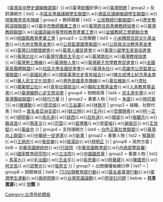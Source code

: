 <noinclude>{{noteTA
| 1 = zh-cn:台; zh-hk:台; zh-tw:臺;
}}</noinclude>{{Navbox
| name = 反高中課綱微調運動
| title = [[反高中課綱微調運動]]
| state = {{{state|collapsed}}}
| image = [[File:20150724-21-20-38-T4640x3472-00725 (19972501155).jpg|200px|抗議學生和群眾試圖佔領的教育部]]
| group1 = 背景
| list1 = [[臺灣歷史]]{{.w}}《[[臺灣高中歷史課綱微調案]]》{{.w}}臺灣[[中國統一|統]][[台灣獨立運動|獨]]紛爭{{.w}}[[臺灣問題]]
| group2 = 反對課綱方
| list2 = {{navbox subgroup
| group1 = 參與團體
| list1 = {{navbox subgroup
| group1 = 學生團體
| list1 = [[北區反課綱高校聯盟]]{{.w}}[[桃區高校聯盟]]{{.w}}[[中區反黑箱課綱學生聯盟]]{{.w}}[[南區反課綱微調學生聯盟]]{{.w}}[[捍衛教育青年陣線]]
| group2 = 教師團體
| list2 = [[公民教師行動聯盟]]{{.w}}[[歷史教師深根聯盟]]{{.w}}[[臺中市教師職業工會]]{{.w}}[[臺灣原住民基層教師協會]]{{.w}}[[臺灣教師聯盟]]{{.w}}[[全國高級中等學校教育產業工會]]{{.w}}[[全國教師工會總聯合會]]{{.w}}[[桃園縣教育產業工會]]
| group3 = 公民團體
| list3 = [[小米穗原住民文化基金會]]{{.w}}[[大地文教基金會]]{{.w}}[[公民監督國會聯盟]]{{.w}}[[公民與法治教育基金會]]{{.w}}[[臺灣228關懷總會]]{{.w}}[[臺灣人權促進會]]{{.w}}[[臺灣小留學生家長協進會]]{{.w}}[[臺灣北社]]{{.w}}[[臺灣守護民主平台]]{{.w}}[[臺灣南社]]{{.w}}[[臺灣教授協會]]{{.w}}[[臺灣勞工陣線]]{{.w}}[[臺灣樹人會]]{{.w}}[[臺灣親子共學教育促進會]]{{.w}}[[全國家長團體聯盟]]{{.w}}[[社區大學全國促進會]]{{.w}}[[臺灣永社]]{{.w}}[[高雄市公民監督公僕聯盟]]{{.w}}[[島國前進]]{{.w}}[[捍衛臺灣文史青年組合]]{{.w}}[[陳文成博士紀念基金會]]{{.w}}[[華人民主文化協會]]{{.w}}[[黑色島國青年陣線]]{{.w}}[[臺左維新]]{{.w}}[[澄社]]{{.w}}[[蘋果樹公社]]{{.w}}[[青年佔領政治]]{{.w}}[[賴和文教基金會]]{{.w}}[[人本教育基金會]]{{.w}}[[臺灣蠻野心足生態協會]]
| group4 = 相關政黨
| list4 = [[民主進步黨]]{{.w}}[[臺灣團結聯盟]]{{.w}}[[時代力量]]
}}
| group2 = 重要人物
| list2 = [[朱震 (學生)|朱震]]{{.w}}[[林冠華]][[自殺|†]]{{.w}}[[陳建勳]]{{.w}}[[廖崇倫]]{{.w}}[[王品蓁]]{{.w}}[[林致宇]]
| group3 = 組織、社群代表
| list3 = [[匿名者臺灣行動|匿名者亞洲支部]]{{.w}}[[姚立明]]{{.w}}[[王丹]]{{.w}}[[吾爾開希]]{{.w}}[[柯一正]]{{.w}}[[郝明義]]{{.w}}[[馮光遠]]{{.w}}[[妖西]]{{.w}}[[呂秋遠]]{{.w}}[[楊翠]]{{.w}}[[張鐵志]]{{.w}}[[蘇貞昌]]{{.w}}[[蔡英文]]{{.w}}[[范雲 (臺灣)|范雲]]{{.w}}[[苗博雅]]{{.w}}[[李晏榕]]{{.w}}[[謝長廷]]{{.w}}[[王世堅]]{{.w}}[[黃益中]]
}}
| group4 = 支持課綱方
| list4 = {{navbox subgroup
| group1 = 主要組織
| list1 = [[抗獨史陣線]]（[[新黨三傑]]）{{.w}}[[白色正義社會聯盟]]{{.w}}[[臺灣向上聯盟]]{{.w}}[[中華統一促進黨]]{{.w}}[[新黨]]
| group2 = 重要人物
| list2 = [[郁慕明]]{{.w}}[[王炳忠]]{{.w}}[[張安樂]]{{.w}}[[侯漢廷]]{{.w}}[[林明正 (新黨黨員)|林明正]]
}}
| group6 = 政府方面
| list6 = {{navbox subgroup
| group1 = 主要組織與機構
| list1 = [[馬英九政府]]{{.w}}[[中華民國總統府]]{{.w}}[[行政院]]（[[中華民國教育部]]{{.w}}[[內政部警政署]]）{{.w}}[[國家教育研究院]]{{.w}}[[立法院]]{{.w}}[[中國國民黨]]
| group2 = 重要人物
| list2 = [[馬英九]]{{.w}}[[毛治國]]{{.w}}[[王金平]]{{.w}}[[吳思華]]{{.w}}[[柯華葳]]{{.w}}[[陳國恩]]{{.w}}[[柯文哲]]{{.w}}[[邱豐光]]{{.w}}[[張奇文]]
}}
| group7 = 出關播種後續衍伸
| list7 = 
| group8 = 相關條目
| list8 = [[723佔領教育部行動]]{{.w}}[[匿名者臺灣行動]]{{.w}}[[臺灣學生運動]]{{.w}}[[兩岸問題]]{{.w}}[[台灣意識論戰]]{{.w}}[[慰安妇|慰安妇问题]]
| below = '''{{Icon|Commons}} [[Commons:Category:Occupy Ministry of Education|共享資源]]'''{{.w}}'''{{Icon|Category}} [[:Category:臺灣高中歷史課綱微調案|分類]]'''
}}<noinclude>

[[Category:台湾导航模板]]
</noinclude>